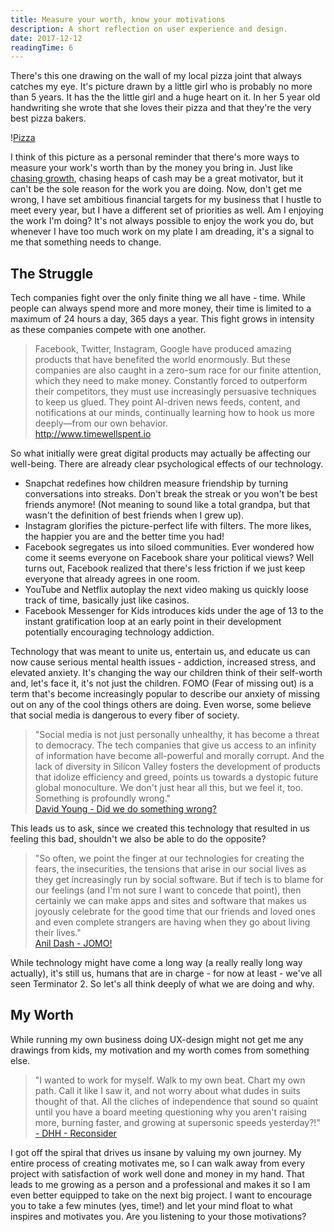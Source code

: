 ```yaml
---
title: Measure your worth, know your motivations
description: A short reflection on user experience and design.
date: 2017-12-12
readingTime: 6
---
```


There's this one drawing on the wall of my local pizza joint that always catches my eye. It's picture drawn by a little girl who is probably no more than 5 years. It has the the little girl and a huge heart on it. In her 5 year old handwriting she wrote that she loves their pizza and that they're the very best pizza bakers.

!<a href="/images/articles/pizza.jpg">Pizza</a>

I think of this picture as a personal reminder that there's more ways to measure your work's worth than by the money you bring in.  Just like <a href="https://antonsten.com/chasinggrowth/">chasing growth</a>, chasing heaps of cash may be a great motivator, but it can't be the sole reason for the work you are doing. Now, don't get me wrong, I have set ambitious financial targets for my business that I hustle to meet every year, but I have a different set of priorities as well. Am I enjoying the work I'm doing? It's not always possible to enjoy the work you do, but whenever I have too much work on my plate I am dreading, it's a signal to me that something needs to change.


## The Struggle
Tech companies fight over the only finite thing we all have - time. While people can always spend more and more money, their time is limited to a maximum of 24 hours a day, 365 days a year. This fight grows in intensity as these companies compete with one another.

>Facebook, Twitter, Instagram, Google have produced amazing products that have benefited the world enormously. But these companies are also caught in a zero-sum race for our finite attention, which they need to make money. Constantly forced to outperform their competitors, they must use increasingly persuasive techniques to keep us glued. They point AI-driven news feeds, content, and notifications at our minds, continually learning how to hook us more deeply—from our own behavior.<br />
<a href="http://www.timewellspent.io">http://www.timewellspent.io</a>

So what initially were great digital products may actually be affecting our well-being. There are already clear psychological effects of our technology.

- Snapchat redefines how children measure friendship by turning conversations into streaks. Don't break the streak or you won't be best friends anymore! (Not meaning to sound like a total grandpa, but that wasn't the definition of best friends when I grew up).
- Instagram glorifies the picture-perfect life with filters. The more likes, the happier you are and the better time you had!
- Facebook segregates us into siloed communities. Ever wondered how come it seems everyone on Facebook share your political views? Well turns out, Facebook realized that there's less friction if we just keep everyone that already agrees in one room.
- YouTube and Netflix autoplay the next video making us quickly loose track of time, basically just like casinos.
- Facebook Messenger for Kids introduces kids under the age of 13 to the instant gratification loop at an early point in their development potentially encouraging technology addiction.

Technology that was meant to unite us, entertain us, and educate us can now cause serious mental health issues - addiction, increased stress, and elevated anxiety. It's changing the way our children think of their self-worth and, let's face it, it's not just the children. FOMO (Fear of missing out) is a term that's become increasingly popular to describe our anxiety of missing out on any of the cool things others are doing. Even worse, some believe that social media is dangerous to every fiber of society.

>"Social media is not just personally unhealthy, it has become a threat to democracy. The tech companies that give us access to an infinity of information have become all-powerful and morally corrupt. And the lack of diversity in Silicon Valley fosters the development of products that idolize efficiency and greed, points us towards a dystopic future global monoculture. We don't just hear all this, but we feel it, too. Something is profoundly wrong."<br />
<a href="https://medium.com/inventing-interactive/did-we-do-something-wrong-9631694429ca">David Young -  Did we do something wrong?</a>

This leads us to ask, since we created this technology that resulted in us feeling this bad, shouldn't we also be able to do the opposite?

>"So often, we point the finger at our technologies for creating the fears, the insecurities, the tensions that arise in our social lives as they get increasingly run by social software. But if tech is to blame for our feelings (and I'm not sure I want to concede that point), then certainly we can make apps and sites and software that makes us joyously celebrate for the good time that our friends and loved ones and even complete strangers are having when they go about living their lives."<br />
<a href="http://anildash.com/2012/07/jomo.html">Anil Dash - JOMO!</a>

While technology might have come a long way (a really really long way actually), it's still us, humans that are in charge - for now at least - we've all seen Terminator 2. So let's all think deeply of what we are doing and why.

## My Worth
While running my own business doing UX-design might not get me any drawings from kids, my motivation and my worth comes from something else.

>"I wanted to work for myself. Walk to my own beat. Chart my own path. Call it like I saw it, and not worry about what dudes in suits thought of that. All the cliches of independence that sound so quaint until you have a board meeting questioning why you aren't raising more, burning faster, and growing at supersonic speeds yesterday?!"<br />
<a href="https://m.signalvnoise.com/reconsider-41adf356857f">- DHH - Reconsider</a>

I got off the spiral that drives us insane by valuing my own journey. My entire process of creating motivates me, so I can walk away from every project with satisfaction of work well done and money in my hand. That leads to me growing as a person and a professional and makes it so I am even better equipped to take on the next big project. I want to encourage you to take a few minutes (yes, time!) and let your mind float to what inspires and motivates you. Are you listening to your those motivations?